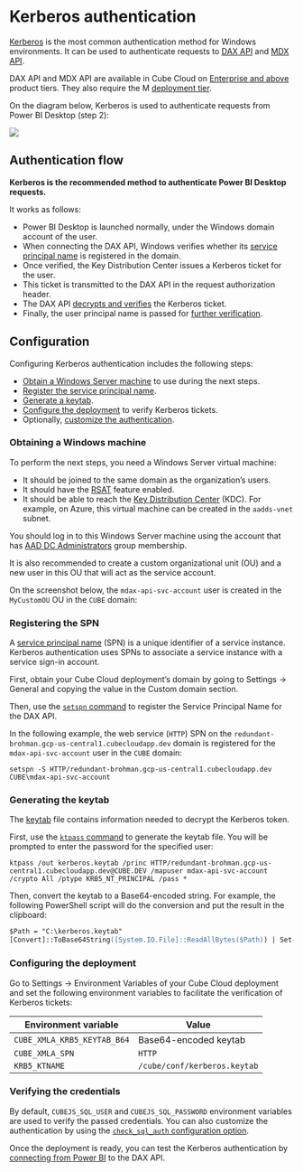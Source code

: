 # Kerberos authentication

[Kerberos][link-kerberos] is the most common authentication method for Windows environments.
It can be used to authenticate requests to [DAX API][ref-dax-api] and [MDX API][ref-mdx-api].

<SuccessBox>

DAX API and MDX API are available in Cube Cloud on [Enterprise and above](https://cube.dev/pricing) product tiers.
They also require the M [deployment tier](/product/deployment/cloud/pricing#deployment-tiers).

</SuccessBox>

On the diagram below, Kerberos is used to authenticate requests from Power BI Desktop (step 2):

![](https://ucarecdn.com/174dc60b-dee0-405c-987f-4f1afb44afce/)

## Authentication flow

__Kerberos is the recommended method to authenticate Power BI Desktop requests.__


It works as follows:

* Power BI Desktop is launched normally, under the Windows domain account of the user.
* When connecting the DAX API, Windows verifies whether its [service principal
name](#registering-the-spn) is registered in the domain.
* Once verified, the Key Distribution Center issues a Kerberos ticket for the user.
* This ticket is transmitted to the DAX API in the request authorization header.
* The DAX API [decrypts and verifies](#configuring-the-deployment) the Kerberos ticket.
* Finally, the user principal name is passed for [further verification](#verifying-the-credentials).

## Configuration

Configuring Kerberos authentication includes the following steps:

* [Obtain a Windows Server machine](#obtaining-a-windows-machine) to use during the next steps.
* [Register the service principal name](#registering-the-spn).
* [Generate a keytab](#generating-the-keytab).
* [Configure the deployment](#configuring-the-deployment) to verify Kerberos tickets.
* Optionally, [customize the authentication](#verifying-the-credentials).

### Obtaining a Windows machine

To perform the next steps, you need a Windows Server virtual machine:

* It should be joined to the same domain as the organization’s users.
* It should have the [RSAT][link-rsat] feature enabled.
* It should be able to reach the [Key Distribution Center][link-kdc] (KDC). For example,
on Azure, this virtual machine can be created in the `aadds-vnet` subnet.

You should log in to this Windows Server machine using the account that has
[AAD DC Administrators][link-aad-dc-admins] group membership.

It is also recommended to create a custom organizational unit (OU) and a new user
in this OU that will act as the service account.

On the screenshot below, the `mdax-api-svc-account` user is created in the
`MyCustomOU` OU in the `CUBE` domain:

<Screenshot src="https://ucarecdn.com/4245aea8-3e75-4336-ad63-b8f899d0bbc2/" />

### Registering the SPN

A [service principal name][link-spn] (SPN) is a unique identifier of a service instance.
Kerberos authentication uses SPNs to associate a service instance with a service sign-in account.

First, obtain your Cube Cloud deployment’s domain by going to <Btn>Settings → General</Btn>
and copying the value in the <Btn>Custom domain</Btn> section.

Then, use the [`setspn` command][link-setspn] to register the Service Principal Name
for the DAX API.

In the following example, the web service (`HTTP`) SPN on the
`redundant-brohman.gcp-us-central1.cubecloudapp.dev` domain is registered for the
`mdax-api-svc-account` user in the `CUBE` domain:

```
setspn -S HTTP/redundant-brohman.gcp-us-central1.cubecloudapp.dev CUBE\mdax-api-svc-account
```

### Generating the keytab

The [keytab][link-keytab-file] file contains information needed to decrypt the Kerberos
token.

First, use the [`ktpass` command][link-ktpass] to generate the keytab file. You will be
prompted to enter the password for the specified user:

```
ktpass /out kerberos.keytab /princ HTTP/redundant-brohman.gcp-us-central1.cubecloudapp.dev@CUBE.DEV /mapuser mdax-api-svc-account /crypto All /ptype KRB5_NT_PRINCIPAL /pass *
```

Then, convert the keytab to a Base64-encoded string. For example, the following PowerShell
script will do the conversion and put the result in the clipboard:

```ps
$Path = "C:\kerberos.keytab"
[Convert]::ToBase64String([System.IO.File]::ReadAllBytes($Path)) | Set-Clipboard
```

### Configuring the deployment

Go to <Btn>Settings → Environment Variables</Btn> of your Cube Cloud deployment and set
the following environment variables to facilitate the verification of Kerberos tickets:

| Environment variable | Value |
| --- | --- |
| `CUBE_XMLA_KRB5_KEYTAB_B64` | Base64-encoded keytab |
| `CUBE_XMLA_SPN` | `HTTP` |
| `KRB5_KTNAME` | `/cube/conf/kerberos.keytab` |

### Verifying the credentials

By default, `CUBEJS_SQL_USER` and `CUBEJS_SQL_PASSWORD` environment variables are used
to verify the passed credentials. You can also customize the authentication by using the
[`check_sql_auth` configuration option][ref-config-check-sql-auth].

Once the deployment is ready, you can test the Kerberos authentication by [connecting
from Power BI][ref-power-bi] to the DAX API.


[ref-check-sql-auth]: /reference/configuration/config#check_sql_auth
[link-rsat]: https://learn.microsoft.com/en-us/troubleshoot/windows-server/system-management-components/remote-server-administration-tools
[link-kdc]: https://learn.microsoft.com/en-us/windows/win32/secauthn/key-distribution-center
[link-aad-dc-admins]: https://learn.microsoft.com/en-us/entra/identity/domain-services/tutorial-create-instance-advanced#configure-an-administrative-group
[link-spn]: https://learn.microsoft.com/en-us/windows/win32/ad/service-principal-names
[link-setspn]: https://learn.microsoft.com/en-us/previous-versions/windows/it-pro/windows-server-2012-r2-and-2012/cc731241(v=ws.11)
[link-keytab-file]: https://web.mit.edu/Kerberos/krb5-1.16/doc/basic/keytab_def.html
[link-ktpass]: https://learn.microsoft.com/en-us/windows-server/administration/windows-commands/ktpass
[ref-power-bi]: /product/configuration/visualization-tools/powerbi#connecting-from-power-bi
[link-kerberos]: https://en.wikipedia.org/wiki/Kerberos_(protocol)#Microsoft_Windows
[ref-dax-api]: /product/apis-integrations/dax-api
[ref-mdx-api]: /product/apis-integrations/mdx-api
[ref-config-check-sql-auth]: /reference/configuration/config#check_sql_auth